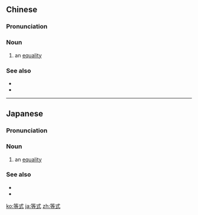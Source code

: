 ==Chinese==
{{zh-forms|[[equal]]|[[formula]]}}

===Pronunciation===
{{zh-pron
|c=dang2 sik1
|m=děngshì
|cat=n
}}

===Noun===
{{zh-noun}}

# {{lb|zh|math}} an [[equality]]

===See also===
* {{zh-l|不等式}}
* {{zh-l|方程式}}

----

==Japanese==
{{wikipedia|lang=ja}}
{{ja-kanjitab|とう|yomi=o|しき}}

===Pronunciation===
{{ja-pron|とうしき|acc=h|y=go|dev=3}}

===Noun===
{{ja-noun|とうしき}}

# {{lb|ja|math|sort=とうしき}} an [[equality]]

===See also===
* {{ja-r|不%等%式|ふ%とう%しき}}
* {{ja-r|方%程%式|ほう%てい%しき}}

[[ko:等式]]
[[ja:等式]]
[[zh:等式]]